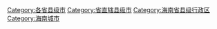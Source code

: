 [[Category:各省县级市|Category:各省县级市]]
[[Category:省直辖县级市|Category:省直辖县级市]]
[[Category:海南省县级行政区|Category:海南省县级行政区]]
[[Category:海南城市|Category:海南城市]]